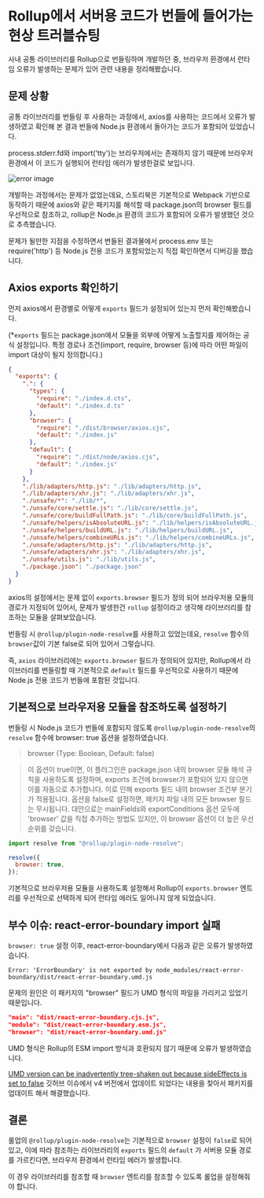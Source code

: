 # Rollup에서 서버용 코드가 번들에 들어가는 현상 트러블슈팅

사내 공통 라이브러리를 Rollup으로 번들링하며 개발하던 중, 브라우저 환경에서 런타임 오류가 발생하는 문제가 있어 관련 내용을 정리해봤습니다.

## 문제 상황

공통 라이브러리를 번들링 후 사용하는 과정에서, axios를 사용하는 코드에서 오류가 발생하였고 확인해 본 결과 번들에 Node.js 환경에서 돌아가는 코드가 포함되어 있었습니다.

process.stderr.fd와 import('tty')는 브라우저에서는 존재하지 않기 때문에 브라우저 환경에서 이 코드가 실행되어 런타임 에러가 발생한걸로 보입니다.

![error image](/images/rollup-axios-node.png)

개발하는 과정에서는 문제가 없었는데요, 스토리북은 기본적으로 Webpack 기반으로 동작하기 때문에 axios와 같은 패키지를 해석할 때 package.json의 browser 필드를 우선적으로 참조하고, rollup은 Node.js 환경의 코드가 포함되어 오류가 발생했던 것으로 추측했습니다.

문제가 될만한 지점을 수정하면서 번들된 결과물에서 process.env 또는 require('http') 등 Node.js 전용 코드가 포함되었는지 직접 확인하면서 디버깅을 했습니다.

## Axios exports 확인하기

먼저 axios에서 환경별로 어떻게 `exports` 필드가 설정되어 있는지 먼저 확인해봤습니다.

(\*`exports` 필드는 package.json에서 모듈을 외부에 어떻게 노출할지를 제어하는 공식 설정입니다. 특정 경로나 조건(import, require, browser 등)에 따라 어떤 파일이 import 대상이 될지 정의합니다.)

```json showLineNumbers
{
  "exports": {
    ".": {
      "types": {
        "require": "./index.d.cts",
        "default": "./index.d.ts"
      },
      "browser": {
        "require": "./dist/browser/axios.cjs",
        "default": "./index.js"
      },
      "default": {
        "require": "./dist/node/axios.cjs",
        "default": "./index.js"
      }
    },
    "./lib/adapters/http.js": "./lib/adapters/http.js",
    "./lib/adapters/xhr.js": "./lib/adapters/xhr.js",
    "./unsafe/*": "./lib/*",
    "./unsafe/core/settle.js": "./lib/core/settle.js",
    "./unsafe/core/buildFullPath.js": "./lib/core/buildFullPath.js",
    "./unsafe/helpers/isAbsoluteURL.js": "./lib/helpers/isAbsoluteURL.js",
    "./unsafe/helpers/buildURL.js": "./lib/helpers/buildURL.js",
    "./unsafe/helpers/combineURLs.js": "./lib/helpers/combineURLs.js",
    "./unsafe/adapters/http.js": "./lib/adapters/http.js",
    "./unsafe/adapters/xhr.js": "./lib/adapters/xhr.js",
    "./unsafe/utils.js": "./lib/utils.js",
    "./package.json": "./package.json"
  }
}
```

axios의 설정에서는 문제 없이 `exports.browser` 필드가 정의 되어 브라우저용 모듈의 경로가 지정되어 있어서, 문제가 발생한건 `rollup` 설정이라고 생각해 라이브러리를 참조하는 모듈을 살펴보았습니다.

번들링 시 `@rollup/plugin-node-resolve`를 사용하고 있었는데요, `resolve` 함수의 `browser`값이 기본 false로 되어 있어서 그렇습니다.

즉, `axios` 라이브러리에는 `exports.browser` 필드가 정의되어 있지만, Rollup에서 라이브러리를 번들링할 때 기본적으로 `default` 필드를 우선적으로 사용하기 때문에 Node.js 전용 코드가 번들에 포함된 것입니다.

## 기본적으로 브라우저용 모듈을 참조하도록 설정하기

번들링 시 Node.js 코드가 번들에 포함되지 않도록 `@rollup/plugin-node-resolve`의 `resolve` 함수에 browser: true 옵션을 설정하였습니다.

> browser (Type: Boolean, Default: false)

> 이 옵션이 true이면, 이 플러그인은 package.json 내의 browser 모듈 해석 규칙을 사용하도록 설정하며, exports 조건에 browser가 포함되어 있지 않으면 이를 자동으로 추가합니다. 이로 인해 exports 필드 내의 browser 조건부 분기가 적용됩니다.
> 옵션을 false로 설정하면, 패키지 파일 내의 모든 browser 필드는 무시됩니다.
> 대안으로는 mainFields와 exportConditions 옵션 모두에 'browser' 값을 직접 추가하는 방법도 있지만, 이 browser 옵션이 더 높은 우선순위를 갖습니다.

```js showLineNumbers
import resolve from "@rollup/plugin-node-resolve";

resolve({
  browser: true,
});
```

기본적으로 브라우저용 모듈을 사용하도록 설정해서 Rollup이 `exports.browser` 엔트리를 우선적으로 선택하게 되어 런타임 에러도 일어나지 않게 되었습니다.

## 부수 이슈: react-error-boundary import 실패

`browser: true` 설정 이후, react-error-boundary에서 다음과 같은 오류가 발생하였습니다.

```text showLineNumbers
Error: 'ErrorBoundary' is not exported by node_modules/react-error-boundary/dist/react-error-boundary.umd.js
```

문제의 원인은 이 패키지의 "browser" 필드가 UMD 형식의 파일을 가리키고 있었기 때문입니다.

```json showLineNumbers
"main": "dist/react-error-boundary.cjs.js",
"module": "dist/react-error-boundary.esm.js",
"browser": "dist/react-error-boundary.umd.js"
```

UMD 형식은 Rollup의 ESM import 방식과 호환되지 않기 때문에 오류가 발생하였습니다.

[UMD version can be inadvertently tree-shaken out because sideEffects is set to false](https://github.com/bvaughn/react-error-boundary/issues/108) 깃허브 이슈에서 v4 버전에서 업데이트 되었다는 내용을 찾아서 패키지를 업데이트 해서 해결했습니다.

## 결론

롤업의 `@rollup/plugin-node-resolve`는 기본적으로 `browser` 설정이 `false`로 되어 있고, 이에 따라 참조하는 라이브러리의 `exports` 필드의 `default` 가 서버용 모듈 경로를 가르킨다면, 브라우저 환경에서 런타임 에러가 발생합니다.

이 경우 라이브러리를 참조할 때 `browser` 엔트리를 참조할 수 있도록 롤업을 설정해줘야 합니다.
